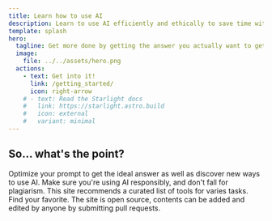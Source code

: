 ```yaml
---
title: Learn how to use AI
description: Learn to use AI efficiently and ethically to save time without crossing lines.
template: splash
hero:
  tagline: Get more done by getting the answer you actually want to get. Without plagiarism, of course.
  image:
    file: ../../assets/hero.png
  actions:
    - text: Get into it!
      link: /getting_started/
      icon: right-arrow
    # - text: Read the Starlight docs
    #   link: https://starlight.astro.build
    #   icon: external
    #   variant: minimal
---
```



<StructuredData type="WebSite" />

## So... what's the point?

<CardGrid stagger>
	<Card title="Boost the productivity" icon="rocket">
		Optimize your prompt to get the ideal answer as well as discover new ways to use AI.
	</Card>
	<Card title="Learn the ethics" icon="information">
		Make sure you're using AI responsibly, and don't fall for plagiarism.
	</Card>
	<Card title="Find the best tools" icon="magnifier">
		This site recommends a curated list of tools for varies tasks. Find your favorite.
	</Card>
  <Card title="Contribute to Prompt Lab" icon="add-document">
		The site is open source, contents can be added and edited by anyone by submitting pull requests.
	</Card>
</CardGrid>
